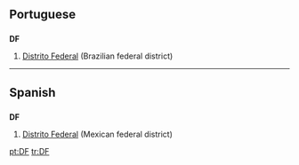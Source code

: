 ==Portuguese==

==={{abbreviation|Portuguese}}===
'''DF'''

# [[Distrito Federal]] (Brazilian federal district)

----

==Spanish==

==={{abbreviation|Spanish}}===
'''DF'''

# [[Distrito Federal]] (Mexican federal district)

[[pt:DF]]
[[tr:DF]]
